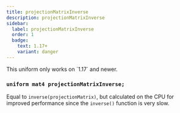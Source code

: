 ```yaml
---
title: projectionMatrixInverse
description: projectionMatrixInverse
sidebar:
  label: projectionMatrixInverse
  order: 1
  badge:
    text: 1.17+
    variant: danger
---
```


<Aside type="danger">This uniform only works on `1.17` and newer.</Aside>

### `uniform mat4 projectionMatrixInverse;`

Equal to `inverse(projectionMatrix)`, but calculated on the CPU for improved performance since the `inverse()` function is very slow.